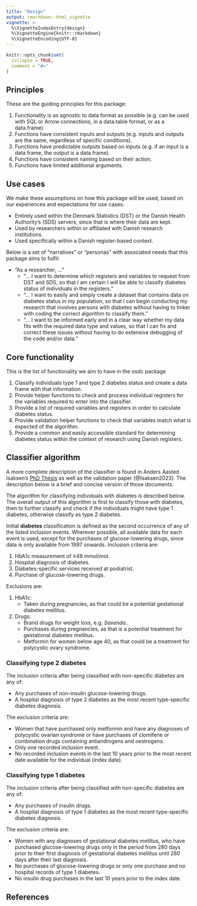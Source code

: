```yaml
---
title: "Design"
output: rmarkdown::html_vignette
vignette: >
  %\VignetteIndexEntry{design}
  %\VignetteEngine{knitr::rmarkdown}
  %\VignetteEncoding{UTF-8}
---
```


```r
knitr::opts_chunk$set(
  collapse = TRUE,
  comment = "#>"
)
```

## Principles

These are the guiding principles for this package:

1.  Functionality is as agnostic to data format as possible (e.g. can be
    used with SQL or Arrow connections, in a data.table format, or as a
    data.frame).
2.  Functions have consistent inputs and outputs (e.g. inputs and
    outputs are the same, regardless of specific conditions).
3.  Functions have predictable outputs based on inputs (e.g. if an input
    is a data frame, the output is a data frame).
4.  Functions have consistent naming based on their action.
5.  Functions have limited additional arguments.

## Use cases

We make these assumptions on how this package will be used, based on our
experiences and expectations for use cases:

-   Entirely used within the Denmark Statistics (DST) or the Danish
    Health Authority's (SDS) servers, since that is where their data are
    kept.
-   Used by researchers within or affiliated with Danish research
    institutions.
-   Used specifically within a Danish register-based context.

Below is a set of "narratives" or "personas" with associated needs that
this package aims to fulfil:

-   "As a researcher, ..."
    -   "... I want to determine which registers and variables to
        request from DST and SDS, so that I am certain I will be able to
        classify diabetes status of individuals in the registers."
    -   "... I want to easily and simply create a dataset that contains
        data on diabetes status in my population, so that I can begin
        conducting my research that involves persons with diabetes
        without having to tinker with coding the correct algorithm to
        classify them."
    -   "... I want to be informed early and in a clear way whether my
        data fits with the required data type and values, so that I can
        fix and correct these issues without having to do extensive
        debugging of the code and/or data."

## Core functionality

This is the list of functionality we aim to have in the osdc package

1.  Classify individuals type 1 and type 2 diabetes status and create a
    data frame with that information.
2.  Provide helper functions to check and process individual registers
    for the variables required to enter into the classifier.
3.  Provide a list of required variables and registers in order to
    calculate diabetes status.
4.  Provide validation helper functions to check that variables match
    what is expected of the algorithm.
5.  Provide a common and easily accessible standard for determining
    diabetes status within the context of research using Danish
    registers.

## Classifier algorithm

A more complete description of the classifier is found in Anders Aasted
Isaksen's [PhD Thesis](https://aastedet.github.io/dissertation/) as well
as the validation paper [@Isaksen2023]. The description below is a brief
and concise version of those documents.

The algorithm for classifying individuals with diabetes is described
below. The overall output of this algorithm is first to classify those
with diabetes, then to further classify and check if the individuals
might have type 1 diabetes, otherwise classify as type 2 diabetes.

Initial **diabetes** classification is defined as the second occurrence
of any of the listed inclusion events. Wherever possible, all available
data for each event is used, except for the purchases of
glucose-lowering drugs, since data is only available from 1997 onwards.
Inclusion criteria are:

1.  HbA1c measurement of ≥48 mmol/mol.
2.  Hospital diagnosis of diabetes.
3.  Diabetes-specific services received at podiatrist.
4.  Purchase of glucose-lowering drugs.

Exclusions are:

1.  HbA1c:
    -   Taken during pregnancies, as that could be a potential
        gestational diabetes mellitus.
2.  Drugs:
    -   Brand drugs for weight loss, e.g. *Saxenda.*.
    -   Purchases during pregnancies, as that is a potential treatment
        for gestational diabetes mellitus.
    -   Metformin for women below age 40, as that could be a treatment
        for polycystic ovary syndrome.

### Classifying type 2 diabetes

The inclusion criteria after being classified with non-specific diabetes
are any of:

-   Any purchases of non-insulin glucose-lowering drugs.
-   A hospital diagnosis of type 2 diabetes as the most recent
    type-specific diabetes diagnosis.

The exclusion criteria are:

-   Women that have purchased only metformin and have any diagnoses of
    polycystic ovarian syndrome or have purchases of clomifene or
    combination drugs containing antiandrogens and oestrogens.
-   Only one recorded inclusion event.
-   No recorded inclusion events in the last 10 years prior to the most
    recent date available for the individual (index date).

### Classifying type 1 diabetes

The inclusion criteria after being classified with non-specific diabetes
are any of:

-   Any purchases of insulin drugs.
-   A hospital diagnosis of type 1 diabetes as the most recent
    type-specific diabetes diagnosis.

The exclusion criteria are:

-   Women with any diagnoses of gestational diabetes mellitus, who have
    purchased glucose-lowering drugs only in the period from 280 days
    prior to their first diagnosis of gestational diabetes mellitus
    until 280 days after their last diagnosis.
-   No purchases of glucose-lowering drugs or only one purchase and no
    hospital records of type 1 diabetes.
-   No insulin drug purchases in the last 10 years prior to the index
    date.

## References
